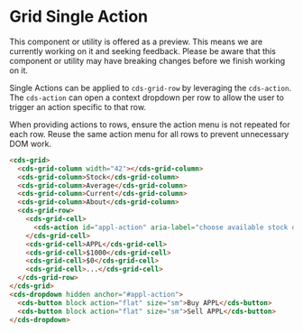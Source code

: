 
<Meta title="Data Grid (Preview)/Single Action" />

# Grid Single Action

<cds-alert-group status="warning" cds-layout="m-b:lg">
  <cds-alert>
    This component or utility is offered as a preview. This means we are currently working on it and seeking feedback.
    Please be aware that this component or utility may have breaking changes before we finish working on it.
  </cds-alert>
</cds-alert-group>

Single Actions can be applied to `cds-grid-row` by leveraging the `cds-action`.
The `cds-action` can open a context dropdown per row to allow the user to
trigger an action specific to that row.

<Story id="stories-grid--single-action" />

<cds-alert status="info" cds-layout="m-t:lg">When providing actions to rows, ensure the action menu is not repeated for each row.
Reuse the same action menu for all rows to prevent unnecessary DOM work.</cds-alert>

```html
<cds-grid>
  <cds-grid-column width="42"></cds-grid-column>
  <cds-grid-column>Stock</cds-grid-column>
  <cds-grid-column>Average</cds-grid-column>
  <cds-grid-column>Current</cds-grid-column>
  <cds-grid-column>About</cds-grid-column>
  <cds-grid-row>
    <cds-grid-cell>
      <cds-action id="appl-action" aria-label="choose available stock options"></cds-action>
    </cds-grid-cell>
    <cds-grid-cell>APPL</cds-grid-cell>
    <cds-grid-cell>$1000</cds-grid-cell>
    <cds-grid-cell>$0</cds-grid-cell>
    <cds-grid-cell>...</cds-grid-cell>
  </cds-grid-row>
</cds-grid>
<cds-dropdown hidden anchor="#appl-action">
  <cds-button block action="flat" size="sm">Buy APPL</cds-button>
  <cds-button block action="flat" size="sm">Sell APPL</cds-button>
</cds-dropdown>
```
